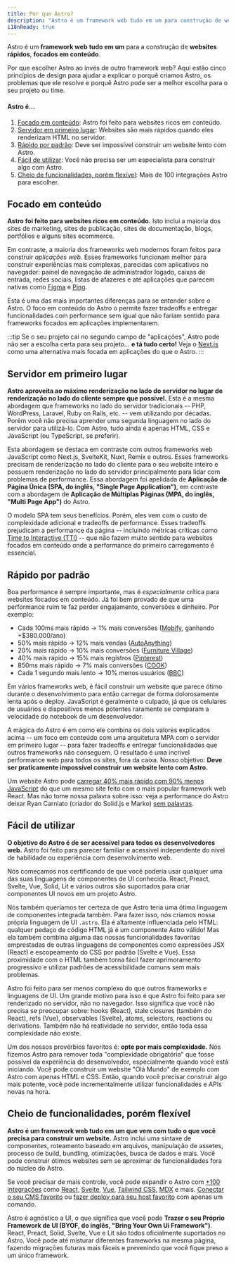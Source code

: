 ```yaml
---
title: Por que Astro?
description: "Astro é um framework web tudo em um para construção de websites rápidos, centrados em conteúdo. Aprenda mais."
i18nReady: true
---
```


Astro é um **framework web** **tudo em um** para a construção de **websites rápidos**, **focados em conteúdo**.

Por que escolher Astro ao invés de outro framework web? Aqui estão cinco princípios de design para ajudar a explicar o porquê criamos Astro, os problemas que ele resolve e porquê Astro pode ser a melhor escolha para o seu projeto ou time.

#### Astro é...

1. [Focado em conteúdo](#focado-em-conteúdo): Astro foi feito para websites ricos em conteúdo.
2. [Servidor em primeiro lugar](#servidor-em-primeiro-lugar): Websites são mais rápidos quando eles renderizam HTML no servidor.
3. [Rápido por padrão](#rápido-por-padrão): Deve ser impossível construir um website lento com Astro.
4. [Fácil de utilizar](#fácil-de-utilizar): Você não precisa ser um especialista para construir algo com Astro.
5. [Cheio de funcionalidades, porém flexível](#cheio-de-funcionalidades-porém-flexível): Mais de 100 integrações Astro para escolher.

## Focado em conteúdo

**Astro foi feito para websites ricos em conteúdo.** Isto inclui a maioria dos sites de marketing, sites de publicação, sites de documentação, blogs, portfólios e alguns sites ecommerce.

Em contraste, a maioria dos frameworks web modernos foram feitos para construir *aplicações web*. Esses frameworks funcionam melhor para construir experiências mais complexas, parecidas com aplicativos no navegador: painel de navegação de administrador logado, caixas de entrada, redes sociais, listas de afazeres e até aplicações que parecem nativas como [Figma](https://figma.com/) e [Ping](https://ping.gg/).

Esta é uma das mais importantes diferenças para se entender sobre o Astro. O foco em conteúdo do Astro o permite fazer tradeoffs e entregar funcionalidades com performance sem igual que não fariam sentido para frameworks focados em aplicações implementarem.

:::tip
Se o seu projeto cai no segundo campo de "aplicações", Astro pode não ser a escolha certa para seu projeto... **e tá tudo certo!** Veja o [Next.js](https://nextjs.org/) como uma alternativa mais focada em aplicações do que o Astro.
:::


## Servidor em primeiro lugar

**Astro aproveita ao máximo renderização no lado do servidor no lugar de renderização no lado do cliente sempre que possível.** Esta é a mesma abordagem que frameworks no lado do servidor tradicionais -- PHP, WordPress, Laravel, Ruby on Rails, etc. -- vem utilizando por décadas. Porém você não precisa aprender uma segunda linguagem no lado do servidor para utilizá-lo. Com Astro, tudo ainda é apenas HTML, CSS e JavaScript (ou TypeScript, se preferir).

Esta abordagem se destaca em contraste com outros frameworks web JavaScript como Next.js, SvelteKit, Nuxt, Remix e outros. Esses frameworks precisam de renderização no lado do cliente para o seu website inteiro e possuem renderização no lado do servidor principalmente para lidar com problemas de performance. Essa abordagem foi apelidada de **Aplicação de Página Única (SPA, do inglês, "Single Page Application")**, em contraste com a abordagem de **Aplicação de Múltiplas Páginas (MPA, do inglês, "Multi Page App")** do Astro.

O modelo SPA tem seus benefícios. Porém, eles vem com o custo de complexidade adicional e tradeoffs de performance. Esses tradeoffs prejudicam a performance da página -- incluindo métricas críticas como [Time to Interactive (TTI)](https://web.dev/interactive/) -- que não fazem muito sentido para websites focados em conteúdo onde a performance do primeiro carregamento é essencial.

## Rápido por padrão

Boa performance é sempre importante, mas é *especialmente* crítica para websites focados em conteúdo. Já foi bem provado de que uma performance ruim te faz perder engajamento, conversões e dinheiro. Por exemplo:

- Cada 100ms mais rápido → 1% mais conversões ([Mobify](https://web.dev/why-speed-matters/), ganhando +$380.000/ano)
- 50% mais rápido → 12% mais vendas ([AutoAnything](https://www.digitalcommerce360.com/2010/08/19/web-accelerator-revs-conversion-and-sales-autoanything/))
- 20% mais rápido → 10% mais conversões ([Furniture Village](https://www.thinkwithgoogle.com/intl/en-gb/marketing-strategies/app-and-mobile/furniture-village-and-greenlight-slash-page-load-times-boosting-user-experience/))
- 40% mais rápido → 15% mais registros ([Pinterest](https://medium.com/pinterest-engineering/driving-user-growth-with-performance-improvements-cfc50dafadd7))
- 850ms mais rápido → 7% mais conversões ([COOK](https://web.dev/why-speed-matters/))
- Cada 1 segundo mais lento → 10% menos usuários ([BBC](https://www.creativebloq.com/features/how-the-bbc-builds-websites-that-scale))

Em vários frameworks web, é fácil construir um website que parece ótimo durante o desenvolvimento para então carregar de forma dolorosamente lenta após o deploy. JavaScript é geralmente o culpado, já que os celulares de usuários e dispositivos menos potentes raramente se comparam a velocidade do notebook de um desenvolvedor.

A mágica do Astro é em como ele combina os dois valores explicados acima -- um foco em conteúdo com uma arquitetura MPA com o servidor em primeiro lugar -- para fazer tradeoffs e entregar funcionalidades que outros frameworks não conseguem. O resultado é uma incrível performance web para todos os sites, fora da caixa. Nosso objetivo: **Deve ser praticamente impossível construir um website lento com Astro.**

Um website Astro pode [carregar 40% mais rápido com 90% menos JavaScript](https://twitter.com/t3dotgg/status/1437195415439360003) do que um mesmo site feito com o mais popular framework web React. Mas não tome nossa palavra sobre isso: veja a performance do Astro deixar Ryan Carniato (criador do Solid.js e Marko) [sem palavras](https://youtu.be/2ZEMb_H-LYE?t=8163).

## Fácil de utilizar

**O objetivo do Astro é de ser acessível para todos os desenvolvedores web.** Astro foi feito para parecer familiar e acessível independente do nível de habilidade ou experiência com desenvolvimento web.

Nós começamos nos certificando de que você poderia usar qualquer uma das suas linguagens de componentes de UI conhecida. React, Preact, Svelte, Vue, Solid, Lit e vários outros são suportados para criar componentes UI novos em um projeto Astro.

Nós também queríamos ter certeza de que Astro teria uma ótima linguagem de componentes integrada também. Para fazer isso, nós criamos nossa própria linguagem de UI `.astro`. Ela é altamente influenciada pelo HTML: qualquer pedaço de código HTML já é um componente Astro válido! Mas ela também combina alguma das nossas funcionalidades favoritas emprestadas de outras linguagens de componentes como expressões JSX (React) e escopeamento do CSS por padrão (Svelte e Vue). Essa proximidade com o HTML também torna fácil fazer aprimoramento progressivo e utilizar padrões de acessibilidade comuns sem mais problemas.

Astro foi feito para ser menos complexo do que outros frameworks e linguagens de UI. Um grande motivo para isso é que Astro foi feito para ser renderizado no servidor, não no navegador. Isso significa que você não precisa se preocupar sobre: hooks (React), stale closures (também do React), refs (Vue), observables (Svelte), atoms, selectors, reactions ou derivations. Também não há reatividade no servidor, então toda essa complexidade não existe.

Um dos nossos provérbios favoritos é: **opte por mais complexidade.** Nós fizemos Astro para remover toda "complexidade obrigatória" que fosse possível da experiência do desenvolvedor, especialmente quando você está iniciando. Você pode construir um website "Olá Mundo" de exemplo com Astro com apenas HTML e CSS. Então, quando você precisar construir algo mais potente, você pode incrementalmente  utilizar funcionalidades e APIs novas na hora. 


## Cheio de funcionalidades, porém flexível

**Astro é um framework web tudo em um que vem com tudo o que você precisa para construir um website.** Astro inclui uma sintaxe de componentes, roteamento baseado em arquivos, manipulação de assetes, processo de build, bundling, otimizações, busca de dados e mais. Você pode construir ótimos websites sem se aproximar de funcionalidades fora do núcleo do Astro.

Se você precisar de mais controle, você pode expandir o Astro com [+100 integrações](https://astro.build/integrations/) como [React](https://www.npmjs.com/package/@astrojs/react), [Svelte](https://www.npmjs.com/package/@astrojs/svelte), [Vue](https://www.npmjs.com/package/@astrojs/vue), [Tailwind CSS](https://www.npmjs.com/package/@astrojs/tailwind), [MDX](https://www.npmjs.com/package/@astrojs/mdx) e mais. [Conectar o seu CMS favorito](/pt-br/guides/cms/) ou [fazer deploy para seu host favorito](/pt-br/guides/deploy/) com apenas um comando.

Astro é agnóstico a UI, o que significa que você pode **Trazer o seu Próprio Framework de UI (BYOF, do inglês, "Bring Your Own Ui Framework")**. React, Preact, Solid, Svelte, Vue e Lit são todos oficialmente suportados no Astro. Você pode até misturar diferentes frameworks na mesma página, fazendo migrações futuras mais fáceis e prevenindo que você fique preso a um único framework.
